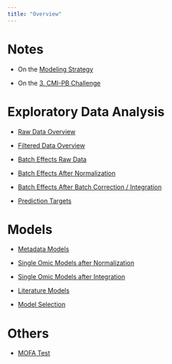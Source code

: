 ```yaml
---
title: "Overview"
---
```


# Notes

- On the [Modeling Strategy](info/modeling_info.qmd)

- On the [3. CMI-PB Challenge](info/challenge_info.qmd)

# Exploratory Data Analysis

- [Raw Data Overview](eda/raw_data_overview.qmd)

- [Filtered Data Overview](eda/filtered_data_overview.qmd)

- [Batch Effects Raw Data](eda/batch_effects_raw_data.qmd)

- [Batch Effects After Normalization](eda/batch_effects_after_normalization.qmd)

- [Batch Effects After Batch Correction / Integration](eda/batch_effects_after_integration.qmd)

- [Prediction Targets](eda/targets.qmd)

# Models

- [Metadata Models](models/metadata_model.qmd)

- [Single Omic Models after Normalization](models/single_omic_after_normalization.qmd)

- [Single Omic Models after Integration](models/single_omic_after_integration.qmd)

- [Literature Models](models/literature_model.qmd)

- [Model Selection](models/model_selection.qmd)

# Others

- [MOFA Test](eda/mofa_test.qmd)